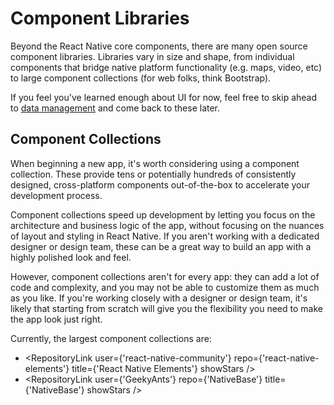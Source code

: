 
# Component Libraries

Beyond the React Native core components, there are many open source component libraries. Libraries vary in size and shape, from individual components that bridge native platform functionality (e.g. maps, video, etc) to large component collections (for web folks, think Bootstrap).

If you feel you've learned enough about UI for now, feel free to skip ahead to [data management](data) and come back to these later.

## Component Collections

When beginning a new app, it's worth considering using a component collection. These provide tens or potentially hundreds of consistently designed, cross-platform components out-of-the-box to accelerate your development process.

Component collections speed up development by letting you focus on the architecture and business logic of the app, without focusing on the nuances of layout and styling in React Native. If you aren't working with a dedicated designer or design team, these can be a great way to build an app with a highly polished look and feel.

However, component collections aren't for every app: they can add a lot of code and complexity, and you may not be able to customize them as much as you like. If you're working closely with a designer or design team, it's likely that starting from scratch will give you the flexibility you need to make the app look just right.

Currently, the largest component collections are:

- <RepositoryLink
    user={'react-native-community'}
    repo={'react-native-elements'}
    title={'React Native Elements'}
    showStars
  />
- <RepositoryLink
    user={'GeekyAnts'}
    repo={'NativeBase'}
    title={'NativeBase'}
    showStars
  />
